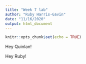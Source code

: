 ```yaml
---
title: "Week 7 lab"
author: "Ruby Harris-Gavin"
date: "11/16/2020"
output: html_document
---
```


```r
knitr::opts_chunk$set(echo = TRUE)
```

Hey Quinlan! 

Hey Ruby!
